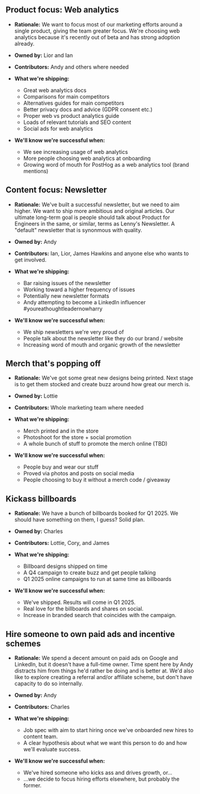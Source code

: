 ## Product focus: Web analytics

- **Rationale:** We want to focus most of our marketing efforts around a single product, giving the team greater focus. We're choosing web analytics because it's recently out of beta and has strong adoption already.

- **Owned by:** Lior and Ian

- **Contributors:** Andy and others where needed

- **What we're shipping:**
  - Great web analytics docs
  - Comparisons for main competitors
  - Alternatives guides for main competitors
  - Better privacy docs and advice (GDPR consent etc.)
  - Proper web vs product analytics guide
  - Loads of relevant tutorials and SEO content
  - Social ads for web analytics

- **We'll know we're successful when:**
  - We see increasing usage of web analytics
  - More people choosing web analytics at onboarding
  - Growing word of mouth for PostHog as a web analytics tool (brand mentions)

## Content focus: Newsletter

- **Rationale:** We've built a successful newsletter, but we need to aim higher. We want to ship more ambitious and original articles. Our ultimate long-term goal is people should talk about Product for Engineers in the same, or similar, terms as Lenny's Newsletter. A "default" newsletter that is synonmous with quality.

- **Owned by:** Andy

- **Contributors:** Ian, Lior, James Hawkins and anyone else who wants to get involved.

- **What we're shipping:**
  - Bar raising issues of the newsletter
  - Working toward a higher frequency of issues
  - Potentially new newsletter formats
  - Andy attempting to become a LinkedIn influencer #youreathoughtleadernowharry

- **We'll know we're successful when:**
  - We ship newsletters we're very proud of
  - People talk about the newsletter like they do our brand / website
  - Increasing word of mouth and organic growth of the newsletter  

## Merch that's popping off

- **Rationale:** We've got some great new designs being printed. Next stage is to get them stocked and create buzz around how great our merch is.

- **Owned by:** Lottie

- **Contributors:** Whole marketing team where needed

- **What we're shipping:**
  - Merch printed and in the store
  - Photoshoot for the store + social promotion
  - A whole bunch of stuff to promote the merch online (TBD)

- **We'll know we're successful when:**
  - People buy and wear our stuff
  - Proved via photos and posts on social media
  - People choosing to buy it without a merch code / giveaway

## Kickass billboards

- **Rationale:** We have a bunch of billboards booked for Q1 2025. We should have something on them, I guess? Solid plan.

- **Owned by:** Charles

- **Contributors:** Lottie, Cory, and James

- **What we're shipping:**
  - Billboard designs shipped on time
  - A Q4 campaign to create buzz and get people talking
  - Q1 2025 online campaigns to run at same time as billboards

- **We'll know we're successful when:**
  - We've shipped. Results will come in Q1 2025.
  - Real love for the billboards and shares on social.
  - Increase in branded search that coincides with the campaign.    

## Hire someone to own paid ads and incentive schemes

- **Rationale:** We spend a decent amount on paid ads on Google and LinkedIn, but it doesn't have a full-time owner. Time spent here by Andy distracts him from things he'd rather be doing and is better at. We'd also like to explore creating a referral and/or affiliate scheme, but don't have capacity to do so internally.

- **Owned by:** Andy

- **Contributors:** Charles

- **What we're shipping:**
  - Job spec with aim to start hiring once we've onboarded new hires to content team.
  - A clear hypothesis about what we want this person to do and how we'll evaluate success.

- **We'll know we're successful when:**
  - We've hired someone who kicks ass and drives growth, or...
  - ...we decide to focus hiring efforts elsewhere, but probably the former. 
